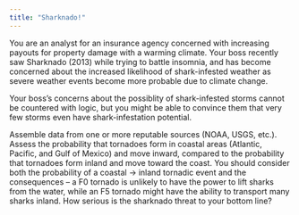 ```yaml
---
title: "Sharknado!"
---
```


You are an analyst for an insurance agency concerned with increasing payouts for property damage with a warming climate. 
Your boss recently saw Sharknado (2013) while trying to battle insomnia, and has become concerned about the increased likelihood of shark-infested weather as severe weather events become more probable due to climate change. 

Your boss's  concerns about the possiblity of shark-infested storms cannot be countered with logic, but you might be able to convince them that very few storms even have shark-infestation potential. 


Assemble data from one or more reputable sources (NOAA, USGS, etc.).  
Assess the probability that tornadoes form in coastal areas (Atlantic, Pacific, and Gulf of Mexico) and move inward, compared to the probability that tornadoes form inland and move toward the coast. 
You should consider both the probability of a coastal -> inland tornadic event and the consequences -- a F0 tornado is unlikely to have the power to lift sharks from the water, while an F5 tornado might have the ability to transport many sharks inland. 
How serious is the sharknado threat to your bottom line?
